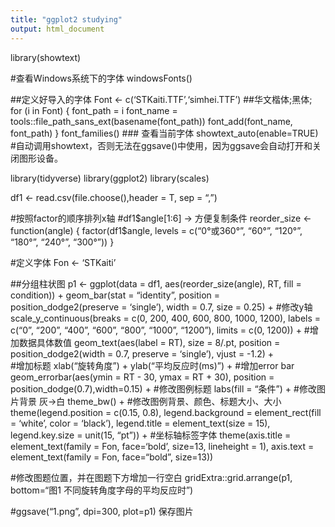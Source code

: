 ---
title: "ggplot2 studying"
output: html_document
---

library(showtext)

#查看Windows系统下的字体
windowsFonts()

##定义好导入的字体
Font <- c('STKaiti.TTF','simhei.TTF') ##华文楷体;黑体;
for (i in Font) {
  font_path = i
  font_name = tools::file_path_sans_ext(basename(font_path))
  font_add(font_name, font_path)
}
font_families() ### 查看当前字体
showtext_auto(enable=TRUE) #自动调用showtext，否则无法在ggsave()中使用，因为ggsave会自动打开和关闭图形设备。

library(tidyverse)
library(ggplot2)
library(scales)

df1 <- read.csv(file.choose(),header = T, sep = ",")

#按照factor的顺序排列x轴
#df1$angle[1:6] → 方便复制条件
reorder_size <- function(angle) {
  factor(df1$angle, levels = c("0°或360°", "60°", "120°", "180°", "240°", "300°"))
}

#定义字体
Fon <- 'STKaiti'

##分组柱状图
p1 <- ggplot(data = df1, aes(reorder_size(angle), RT, fill = condition)) +
      geom_bar(stat = "identity", position = position_dodge2(preserve = 'single'), width = 0.7, size = 0.25) +
#修改y轴
      scale_y_continuous(breaks = c(0, 200, 400, 600, 800, 1000, 1200), labels = c("0", "200", "400", "600", "800", "1000", "1200"), limits = c(0, 1200)) +
#增加数据具体数值
      geom_text(aes(label = RT), size = 8/.pt,
            position = position_dodge2(width = 0.7, preserve = 'single'),  vjust = -1.2) +  
#增加标题
      xlab("旋转角度") + ylab("平均反应时(ms)") + 
#增加error bar
      geom_errorbar(aes(ymin = RT - 30, ymax = RT + 30),
                    position = position_dodge(0.7),width=0.15) +
#修改图例标题
      labs(fill = "条件") +
#修改图片背景 灰→白
      theme_bw() +
#修改图例背景、颜色、标题大小、大小
      theme(legend.position = c(0.15, 0.8), legend.background = element_rect(fill = 'white', color = 'black'), legend.title = element_text(size = 15), legend.key.size = unit(15, "pt")) +
#坐标轴标签字体
      theme(axis.title = element_text(family = Fon, face='bold', size=13, lineheight = 1), axis.text = element_text(family = Fon, face="bold", size=13))
            
#修改图题位置，并在图题下方增加一行空白
gridExtra::grid.arrange(p1, bottom="图1 不同旋转角度字母的平均反应时
                                                                    ") 


#ggsave("1.png", dpi=300, plot=p1) 保存图片


